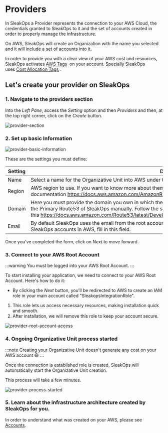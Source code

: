 
# Providers

In SleakOps a Provider represents the connection to your AWS Cloud, the credentials granted to SleakOps to it and the set of accounts created in order to properly manage the infrastructure. 

On AWS, SleakOps will create an Organization with the name you selected and it will include a set of accounts into it.

In order to provide you with a clear view of your AWS cost and resources, SleakOps activates [AWS Tags](https://docs.aws.amazon.com/tag-editor/latest/userguide/tagging.html)  on your account. Specially SleakOps uses [Cost Allocation Tags](https://docs.aws.amazon.com/awsaccountbilling/latest/aboutv2/cost-alloc-tags.html) .

## Let's create your provider on SleakOps

### 1. Navigate to the providers section

Into the *Left Pane*, access the *Setting* option and then *Providers* and then, at the top right corner, click on the *Create* button.

<Zoom overlayBgColorEnd="rgba(255, 255, 255, 0.8)">
  <img
    src="/img/provider/providerstep1.png"
    alt="provider-section"
  />
</Zoom>

### 2. Set up basic Information

<Zoom overlayBgColorEnd="rgba(255, 255, 255, 0.8)">
  <img
    src="/img/provider/providerstep2.png"
    alt="provider-basic-information"
  />
</Zoom>

These are the settings you must define:

| Setting  | Description |
| --- | --- |
| Name | Select a name for the Organizative Unit into AWS under the needed accounts will be created. |
| Region | AWS region to use. If you want to know more about them, you can visit this documentation https://docs.aws.amazon.com/AmazonRDS/latest/UserGuide/Concepts.RegionsAndAvailabilityZones.html. |
| Domain | Here you must provide the domain you own in which the different environments will be deployed.  It must be delegated to the Primary Route53 of SleakOps manually. Follow the steps described on this https://docs.aws.amazon.com/Route53/latest/DeveloperGuide/MigratingDNS.html. |
| Email | By default SleakOps uses the email from the root account provided, If you want to use other email to register your SleakOps accounts in AWS, fill in this field. |

Once you’ve completed the form, click on *Next* to move forward.

### 3. Connect to your AWS Root Account

:::warning
You must be logged into your AWS Root Account.
:::

To start installing your application, we need to connect to your AWS Root Account. Here's how to do it:

- By clicking the *Next* button, you’ll be redirected to AWS to create an IAM role in your main account called "SleakopsIntegrationRole". 
<ol>
    <li>This role lets us access necessary resources, making installation quick and smooth.</li>
    <li>After installation, we will remove this role to keep your account secure.</li>
</ol>

<Zoom overlayBgColorEnd="rgba(255, 255, 255, 0.8)">
  <img
    src="/img/provider/providerstep3.png"
    alt="provider-root-account-access"
  />
</Zoom>

### 4. Ongoing Organizative Unit process started

:::note
Creating your Organizative Unit doesn't generate any cost on your AWS account 😃 
:::

Once the connection is established role is created, SleakOps will automatically start the Organizative Unit creation. 

This process will take a few minutes. 

<Zoom overlayBgColorEnd="rgba(255, 255, 255, 0.8)">
  <img
    src="/img/provider/providerstep4.png"
    alt="provider-process-started"
  />
</Zoom>

### 5. Learn about the infrastructure architecture created by SleakOps for you.

In order to understand what was created on your AWS, please see [Accounts](/provider/accounts).

